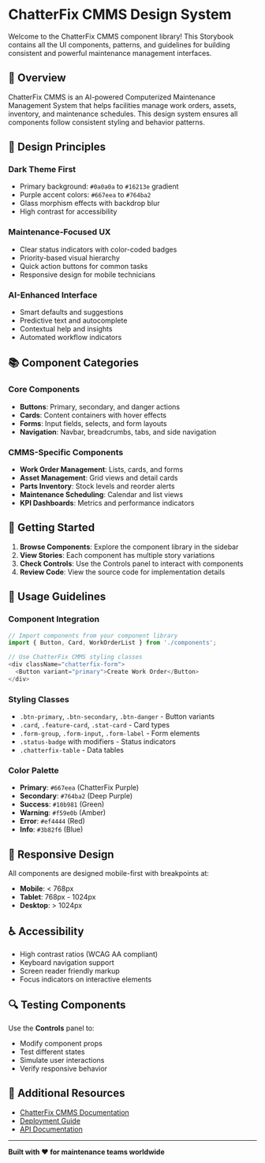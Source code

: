 
<Meta title="ChatterFix CMMS/Introduction" />

# ChatterFix CMMS Design System

Welcome to the ChatterFix CMMS component library! This Storybook contains all the UI components, patterns, and guidelines for building consistent and powerful maintenance management interfaces.

## 🎯 Overview

ChatterFix CMMS is an AI-powered Computerized Maintenance Management System that helps facilities manage work orders, assets, inventory, and maintenance schedules. This design system ensures all components follow consistent styling and behavior patterns.

## 🎨 Design Principles

### **Dark Theme First**
- Primary background: `#0a0a0a` to `#16213e` gradient
- Purple accent colors: `#667eea` to `#764ba2`
- Glass morphism effects with backdrop blur
- High contrast for accessibility

### **Maintenance-Focused UX**
- Clear status indicators with color-coded badges
- Priority-based visual hierarchy
- Quick action buttons for common tasks
- Responsive design for mobile technicians

### **AI-Enhanced Interface**
- Smart defaults and suggestions
- Predictive text and autocomplete
- Contextual help and insights
- Automated workflow indicators

## 📚 Component Categories

### **Core Components**
- **Buttons**: Primary, secondary, and danger actions
- **Cards**: Content containers with hover effects
- **Forms**: Input fields, selects, and form layouts
- **Navigation**: Navbar, breadcrumbs, tabs, and side navigation

### **CMMS-Specific Components**
- **Work Order Management**: Lists, cards, and forms
- **Asset Management**: Grid views and detail cards
- **Parts Inventory**: Stock levels and reorder alerts
- **Maintenance Scheduling**: Calendar and list views
- **KPI Dashboards**: Metrics and performance indicators

## 🚀 Getting Started

1. **Browse Components**: Explore the component library in the sidebar
2. **View Stories**: Each component has multiple story variations
3. **Check Controls**: Use the Controls panel to interact with components
4. **Review Code**: View the source code for implementation details

## 🔧 Usage Guidelines

### **Component Integration**
```javascript
// Import components from your component library
import { Button, Card, WorkOrderList } from './components';

// Use ChatterFix CMMS styling classes
<div className="chatterfix-form">
  <Button variant="primary">Create Work Order</Button>
</div>
```

### **Styling Classes**
- `.btn-primary`, `.btn-secondary`, `.btn-danger` - Button variants
- `.card`, `.feature-card`, `.stat-card` - Card types
- `.form-group`, `.form-input`, `.form-label` - Form elements
- `.status-badge` with modifiers - Status indicators
- `.chatterfix-table` - Data tables

### **Color Palette**
- **Primary**: `#667eea` (ChatterFix Purple)
- **Secondary**: `#764ba2` (Deep Purple)
- **Success**: `#10b981` (Green)
- **Warning**: `#f59e0b` (Amber)
- **Error**: `#ef4444` (Red)
- **Info**: `#3b82f6` (Blue)

## 📱 Responsive Design

All components are designed mobile-first with breakpoints at:
- **Mobile**: < 768px
- **Tablet**: 768px - 1024px
- **Desktop**: > 1024px

## ♿ Accessibility

- High contrast ratios (WCAG AA compliant)
- Keyboard navigation support
- Screen reader friendly markup
- Focus indicators on interactive elements

## 🔍 Testing Components

Use the **Controls** panel to:
- Modify component props
- Test different states
- Simulate user interactions
- Verify responsive behavior

## 📖 Additional Resources

- [ChatterFix CMMS Documentation](./CHATTERFIX_AI_PLATFORM_DOCUMENTATION.md)
- [Deployment Guide](./DEPLOYMENT_GUIDE_MILESTONE.md)
- [API Documentation](./DOCUMENT_INTELLIGENCE_API.md)

---

**Built with ❤️ for maintenance teams worldwide**